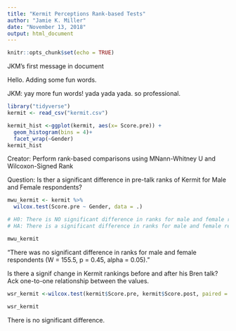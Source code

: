 ```yaml
---
title: "Kermit Perceptions Rank-based Tests"
author: "Jamie K. Miller"
date: "November 13, 2018"
output: html_document
---
```


```r
knitr::opts_chunk$set(echo = TRUE)
```

JKM's first message in document


Hello. Adding some fun words.


JKM: yay more fun words! yada yada yada. so professional.

```r
library("tidyverse")
kermit <- read_csv("kermit.csv")

kermit_hist <-ggplot(kermit, aes(x= Score.pre)) +
  geom_histogram(bins = 4)+
  facet_wrap(~Gender)
kermit_hist

```
Creator: Perform rank-based comparisons using MNann-Whitney U and Wilcoxon-Signed Rank

Question: Is ther a significant difference in pre-talk ranks of Kermit for Male and Female respondents?

```r

mwu_kermit <- kermit %>%
  wilcox.test(Score.pre ~ Gender, data = .)

# H0: There is NO significant difference in ranks for male and female respondents
# HA: There is a significant difference in ranks for male and female respondents

mwu_kermit
```

"There was no significant difference in ranks for male and female respondents (W = 155.5, p = 0.45, alpha = 0.05)."



Is there a signif  change in Kermit rankings before and after his Bren talk? Ack one-to-one relationship between the values.

```r
wsr_kermit <-wilcox.test(kermit$Score.pre, kermit$Score.post, paired = TRUE)

wsr_kermit
```

There is no significant difference. 







